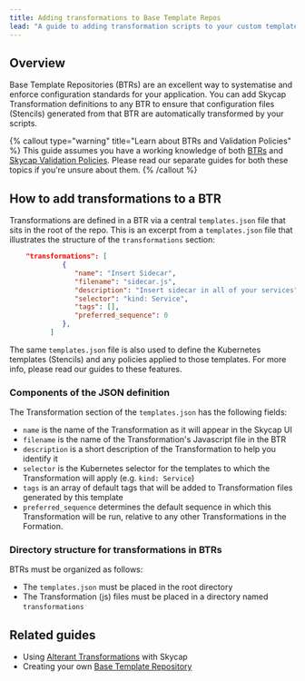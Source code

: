 ```yaml
---
title: Adding transformations to Base Template Repos
lead: "A guide to adding transformation scripts to your custom template repository for Skycap"
---
```


## Overview

Base Template Repositories (BTRs) are an excellent way to systematise and enforce configuration standards for your application. You can add Skycap Transformation definitions to any BTR to ensure that configuration files (Stencils) generated from that BTR are automatically transformed by your scripts. 

{% callout type="warning" title="Learn about BTRs and Validation Policies" %}
This guide assumes you have a working knowledge of both [BTRs](/docs/skycap/create_your_own_stencil_template_repos) and [Skycap Validation Policies](/docs/skycap/using-validation-policies). Please read our separate guides for both these topics if you're unsure about them. 
{% /callout %}

## How to add transformations to a BTR

Transformations are defined in a BTR via a central `templates.json` file that sits in the root of the repo. This is an excerpt from a `templates.json` file that illustrates the structure of the `transformations` section:

```json
    "transformations": [
             {
                "name": "Insert Sidecar",
                "filename": "sidecar.js",
                "description": "Insert sidecar in all of your services",
                "selector": "kind: Service",
                "tags": [],
                "preferred_sequence": 0
             },
          ]
```

The same `templates.json` file is also used to define the Kubernetes templates (Stencils) and any policies applied to those templates. For more info, please read our guides to these features.

### Components of the JSON definition

The Transformation section of the `templates.json` has the following fields:

- `name` is the name of the Transformation as it will appear in the Skycap UI
- `filename` is the name of the Transformation's Javascript file in the BTR
- `description` is a short description of the Transformation to help you identify it
- `selector` is the Kubernetes selector for the templates to which the Transformation will apply (e.g. `kind: Service`)
- `tags` is an array of default tags that will be added to Transformation files generated by this template
- `preferred_sequence` determines the default sequence in which this Transformation will be run, relative to any other Transformations in the Formation.

### Directory structure for transformations in BTRs

BTRs must be organized as follows:

- The `templates.json` must be placed in the root directory
- The Transformation (js) files must be placed in a directory named `transformations`

## Related guides

- Using [Alterant Transformations](/docs/skycap/using-transformations-with-skycap) with Skycap
- Creating your own [Base Template Repository
](/docs/skycap/create_your_own_stencil_template_repos/)